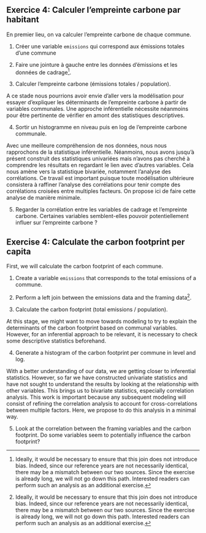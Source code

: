 ::: {.content-visible when-profile="fr"}

:::: {.exercise}
## Exercice 4: Calculer l'empreinte carbone par habitant

En premier lieu, on va calculer l'empreinte carbone de chaque commune. 


1. Créer une variable `emissions` qui correspond aux émissions totales d'une commune

2. Faire une jointure à gauche entre les données d'émissions et les données de cadrage[^notebiais].

3. Calculer l'empreinte carbone (émissions totales / population). 

A ce stade nous pourrions avoir envie d'aller vers la modélisation pour essayer d'expliquer
les déterminants de l'empreinte carbone à partir de variables communales. 
Une approche inférentielle nécessite néanmoins pour être pertinente de
vérifier en amont des statistiques descriptives.

4. Sortir un histogramme en niveau puis en log de l'empreinte carbone communale.

Avec une meilleure compréhension de nos données, nous nous rapprochons
de la statistique inférentielle. Néanmoins, nous avons jusqu'à présent
construit des statistiques univariées mais n'avons pas cherché à comprendre
les résultats en regardant le lien avec d'autres variables. 
Cela nous amène vers la statistique bivariée, notamment l'analyse des corrélations. 
Ce travail est important puisque toute modélisation ultérieure consistera à 
raffiner l'analyse des corrélations pour tenir compte des corrélations croisées
entre multiples facteurs. On propose ici de faire cette analyse
de manière minimale. 


5. Regarder la corrélation entre les variables de cadrage et l'empreinte carbone. Certaines variables semblent-elles pouvoir potentiellement influer sur l'empreinte carbone ?

::::

[^notebiais]: Idéalement, il serait nécessaire de s'assurer que cette jointure n'introduit
pas de biais. En effet, comme nos années de référence ne sont pas forcément identiques,
il peut y avoir un _mismatch_ entre nos deux sources. Le TP étant déjà long, nous n'allons pas dans cette voie.
Les lecteurs intéressés pourront effectuer une telle analyse en exercice supplémentaire.

:::

::: {.content-visible when-profile="en"}

:::: {.exercise}
## Exercise 4: Calculate the carbon footprint per capita

First, we will calculate the carbon footprint of each commune.

1. Create a variable `emissions` that corresponds to the total emissions of a commune.

2. Perform a left join between the emissions data and the framing data[^notebiais].

3. Calculate the carbon footprint (total emissions / population).

At this stage, we might want to move towards modeling to try to explain the determinants of the carbon footprint based on communal variables. However, for an inferential approach to be relevant, it is necessary to check some descriptive statistics beforehand.

4. Generate a histogram of the carbon footprint per commune in level and log.

With a better understanding of our data, we are getting closer to inferential statistics. However, so far we have constructed univariate statistics and have not sought to understand the results by looking at the relationship with other variables. This brings us to bivariate statistics, especially correlation analysis. This work is important because any subsequent modeling will consist of refining the correlation analysis to account for cross-correlations between multiple factors. Here, we propose to do this analysis in a minimal way.

5. Look at the correlation between the framing variables and the carbon footprint. Do some variables seem to potentially influence the carbon footprint?

::::

[^notebiais]: Ideally, it would be necessary to ensure that this join does not introduce bias. Indeed, since our reference years are not necessarily identical, there may be a mismatch between our two sources. Since the exercise is already long, we will not go down this path. Interested readers can perform such an analysis as an additional exercise.

:::
